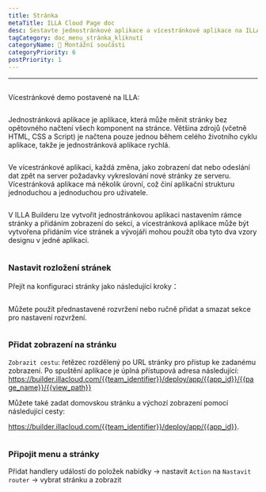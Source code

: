 ```yaml
---
title: Stránka
metaTitle: ILLA Cloud Page doc
desc: Sestavte jednostránkové aplikace a vícestránkové aplikace na ILLA
tagCategory: doc_menu_stránka_kliknutí
categoryName: 🧬 Montážní součásti
categoryPriority: 6
postPriority: 1
---
```


* * *

## <h2 hidden>Stránka</h2>

Vícestránkové demo postavené na ILLA: 

<img src='https://cdn.illacloud.com/official-website/img/docs/assemble/page1.gif' alt="" />

Jednostránková aplikace je aplikace, která může měnit stránky bez opětovného načtení všech komponent na stránce. Většina zdrojů (včetně HTML, CSS a Script) je načtena pouze jednou během celého životního cyklu aplikace, takže je jednostránková aplikace rychlá.

<img src='https://cdn.illacloud.com/official-website/img/docs/assemble/page2.png' alt="" />

Ve vícestránkové aplikaci, každá změna, jako zobrazení dat nebo odeslání dat zpět na server požadavky vykreslování nové stránky ze serveru. Vícestránková aplikace má několik úrovní, což činí aplikační strukturu jednoduchou a jednoduchou pro uživatele.

<img src='https://cdn.illacloud.com/official-website/img/docs/assemble/page3.png' alt="" />

V ILLA Builderu lze vytvořit jednostránkovou aplikaci nastavením rámce stránky a přidáním zobrazení do sekcí, a vícestránková aplikace může být vytvořena přidáním více stránek a vývojáři mohou použít oba tyto dva vzory designu v jedné aplikaci.

<img src='https://cdn.illacloud.com/official-website/img/docs/assemble/page4.png' alt="" />

### Nastavit rozložení stránek

Přejít na konfiguraci stránky jako následující kroky：

<img src='https://cdn.illacloud.com/official-website/img/docs/assemble/page5.png' alt="" />

Můžete použít přednastavené rozvržení nebo ručně přidat a smazat sekce pro nastavení rozvržení. 

<img src='https://cdn.illacloud.com/official-website/img/docs/assemble/page6.gif' alt="" />

### Přidat zobrazení na stránku

`Zobrazit cestu`: řetězec rozdělený po URL stránky pro přístup ke zadanému zobrazení. Po spuštění aplikace je úplná přístupová adresa následující: https://builder.illacloud.com/{{team_identifier}}/deploy/app/{{app_id}}/{{page_name}}/{{view_path}}

Můžete také zadat domovskou stránku a výchozí zobrazení pomocí následující cesty:

https://builder.illacloud.com/{{team_identifier}}/deploy/app/{{app_id}}. 

<img src='https://cdn.illacloud.com/official-website/img/docs/assemble/page7.png' alt="" />

### Připojit menu a stránky

Přidat handlery událostí do položek nabídky → nastavit `Action` na `Nastavit router` → vybrat stránku a zobrazit

<img src='https://cdn.illacloud.com/official-website/img/docs/assemble/page8.gif' alt="" />
